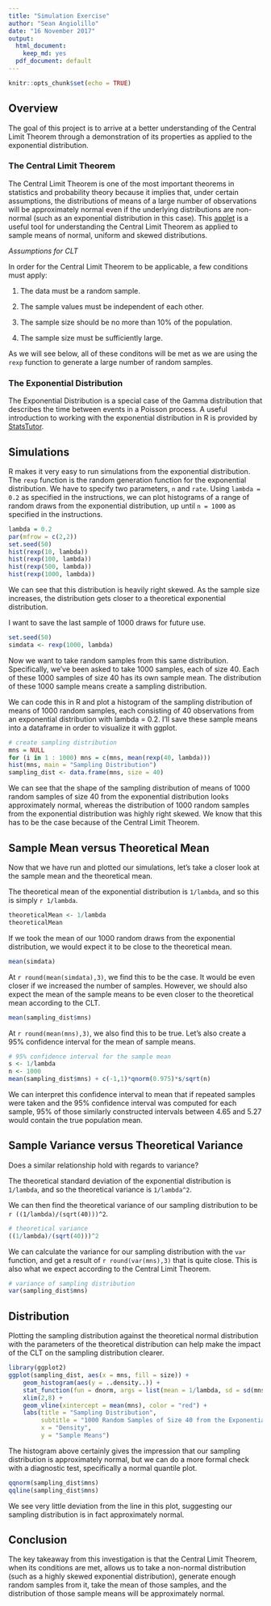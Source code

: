 ```yaml
---
title: "Simulation Exercise"
author: "Sean Angiolillo"
date: "16 November 2017"
output:
  html_document: 
    keep_md: yes
  pdf_document: default
---
```


```r
knitr::opts_chunk$set(echo = TRUE)
```

## Overview

The goal of this project is to arrive at a better understanding of the Central Limit Theorem through a demonstration of its properties as applied to the exponential distribution.

### The Central Limit Theorem

The Central Limit Theorem is one of the most important theorems in statistics and probability theory because it implies that, under certain assumptions, the distributions of means of a large number of observations will be approximately normal even if the underlying distributions are non-normal (such as an exponential distribution in this case). This [applet](https://gallery.shinyapps.io/CLT_mean/) is a useful tool for understanding the Central Limit Theorem as applied to sample means of normal, uniform and skewed distributions.

*Assumptions for CLT*

In order for the Central Limit Theorem to be applicable, a few conditions must apply:

1. The data must be a random sample.

2. The sample values must be independent of each other.

3. The sample size should be no more than 10% of the population.

4. The sample size must be sufficiently large.

As we will see below, all of these conditons will be met as we are using the `rexp` function to generate a large number of random samples.

### The Exponential Distribution

The Exponential Distribution is a special case of the Gamma distribution that describes the time between events in a Poisson process. A useful introduction to working with the exponential distribution in R is provided by [StatsTutor](https://www.youtube.com/watch?v=khpBSFwHryI).

## Simulations

R makes it very easy to run simulations from the exponential distribution. The `rexp` function is the random generation function for the exponential distribution. We have to specify two parameters, `n` and `rate`. Using `lambda = 0.2` as specified in the instructions, we can plot histograms of a range of random draws from the exponential distribution, up until `n = 1000` as specified in the instructions.

```r
lambda = 0.2
par(mfrow = c(2,2))
set.seed(50)
hist(rexp(10, lambda))
hist(rexp(100, lambda))
hist(rexp(500, lambda))
hist(rexp(1000, lambda))
```

We can see that this distribution is heavily right skewed. As the sample size increases, the distribution gets closer to a theoretical exponential distribution.

I want to save the last sample of 1000 draws for future use.
```r
set.seed(50)
simdata <- rexp(1000, lambda)
```

Now we want to take random samples from this same distribution. Specifically, we've been asked to take 1000 samples, each of size 40. Each of these 1000 samples of size 40 has its own sample mean. The distribution of these 1000 sample means create a sampling distribution.

We can code this in R and plot a histogram of the sampling distribution of means of 1000 random samples, each consisting of 40 observations from an exponential distribution with lambda = 0.2. I'll save these sample means into a dataframe in order to visualize it with ggplot.

```r
# create sampling distribution
mns = NULL
for (i in 1 : 1000) mns = c(mns, mean(rexp(40, lambda)))
hist(mns, main = "Sampling Distribution")
sampling_dist <- data.frame(mns, size = 40)
```

We can see that the shape of the sampling distribution of means of 1000 random samples of size 40 from the exponential distribution looks approximately normal, whereas the distribution of 1000 random samples from the exponential distribution was highly right skewed. We know that this has to be the case because of the Central Limit Theorem.

## Sample Mean versus Theoretical Mean

Now that we have run and plotted our simulations, let's take a closer look at the sample mean and the theoretical mean.

The theoretical mean of the exponential distribution is `1/lambda`, and so this is simply `r 1/lambda`.

```r
theoreticalMean <- 1/lambda
theoreticalMean
```

If we took the mean of our 1000 random draws from the exponential distribution, we would expect it to be close to the theoretical mean.

```r
mean(simdata)
```

At `r round(mean(simdata),3)`, we find this to be the case. It would be even closer if we increased the number of samples. However, we should also expect the mean of the sample means to be even closer to the theoretical mean according to the CLT.

```r
mean(sampling_dist$mns)
```

At `r round(mean(mns),3)`, we also find this to be true. Let's also create a 95% confidence interval for the mean of sample means.

```r
# 95% confidence interval for the sample mean
s <- 1/lambda
n <- 1000
mean(sampling_dist$mns) + c(-1,1)*qnorm(0.975)*s/sqrt(n)
```

We can interpret this confidence interval to mean that if repeated samples were taken and the 95% confidence interval was computed for each sample, 95% of those similarly constructed intervals between 4.65 and 5.27 would contain the true population mean.

## Sample Variance versus Theoretical Variance

Does a similar relationship hold with regards to variance?

The theoretical standard deviation of the exponential distribution is `1/lambda`, and so the theoretical variance is `1/lambda^2`.

We can then find the theoretical variance of our sampling distribution to be `r ((1/lambda)/(sqrt(40)))^2`.

```r
# theoretical variance
((1/lambda)/(sqrt(40)))^2
```

We can calculate the variance for our sampling distribution with the `var` function, and get a result of `r round(var(mns),3)` that is quite close. This is also what we expect according to the Central Limit Theorem.

```r
# variance of sampling distribution
var(sampling_dist$mns)
```

## Distribution

Plotting the sampling distribution against the theoretical normal distribution with the parameters of the theoretical distribution can help make the impact of the CLT on the sampling distribution clearer.

```r
library(ggplot2)
ggplot(sampling_dist, aes(x = mns, fill = size)) + 
    geom_histogram(aes(y = ..density..)) +
    stat_function(fun = dnorm, args = list(mean = 1/lambda, sd = sd(mns))) +
    xlim(2,8) +
    geom_vline(xintercept = mean(mns), color = "red") +
    labs(title = "Sampling Distribution", 
         subtitle = "1000 Random Samples of Size 40 from the Exponential Distribution",
         x = "Density",
         y = "Sample Means")
```

The histogram above certainly gives the impression that our sampling distribution is approximately normal, but we can do a more formal check with a diagnostic test, specifically a normal quantile plot.

```r
qqnorm(sampling_dist$mns)
qqline(sampling_dist$mns)
```

We see very little deviation from the line in this plot, suggesting our sampling distribution is in fact approximately normal.

## Conclusion

The key takeaway from this investigation is that the Central Limit Theorem, when its conditions are met, allows us to take a non-normal distribution (such as a highly skewed exponential distribution), generate enough random samples from it, take the mean of those samples, and the distribution of those sample means will be approximately normal.